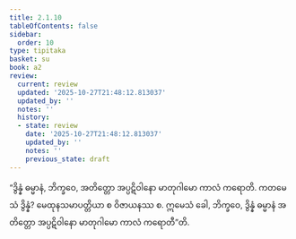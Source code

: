```yaml
---
title: 2.1.10
tableOfContents: false
sidebar:
  order: 10
type: tipitaka
basket: su
book: a2
review:
  current: review
  updated: '2025-10-27T21:48:12.813037'
  updated_by: ''
  notes: ''
  history:
  - state: review
    date: '2025-10-27T21:48:12.813037'
    updated_by: ''
    notes: ''
    previous_state: draft
---
```



<ReviewStatus review={frontmatter.review} showDetails={true} />

<HypothesisAnnotation frontmatter={frontmatter} />

<DynamicBreadcrumb />

<Division number="62" book="a2" e="ch" v="15" p="77">

<Paragraph number="138" book="a2">
“ဒွိန္နံ ဓမ္မာနံ, ဘိက္ခဝေ, အတိတ္တော အပ္ပဋိဝါနော မာတုဂါမော ကာလံ ကရောတိ. ကတမေသံ ဒွိန္နံ? မေထုနသမာပတ္တိယာ စ ဝိဇာယနဿ စ. ဣမေသံ ခေါ, ဘိက္ခဝေ, ဒွိန္နံ ဓမ္မာနံ အတိတ္တော အပ္ပဋိဝါနော မာတုဂါမော ကာလံ ကရောတီ”တိ.
</Paragraph>
</Division>